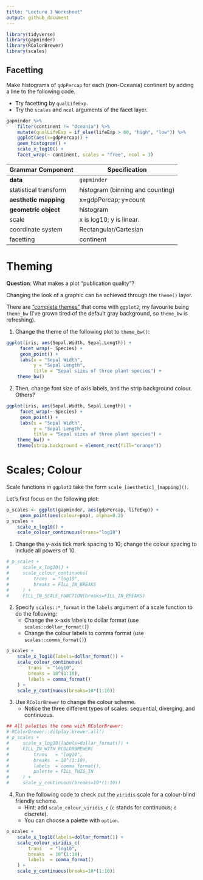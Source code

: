 ```yaml
---
title: "Lecture 3 Worksheet"
output: github_document
---
```


```r
library(tidyverse)
library(gapminder)
library(RColorBrewer)
library(scales)
```


## Facetting

Make histograms of `gdpPercap` for each (non-Oceania) continent by adding a line to the following code. 

- Try facetting by `qualLifeExp`. 
- Try the `scales` and `ncol` arguments of the facet layer. 

```r
gapminder %>% 
    filter(continent != "Oceania") %>% 
    mutate(qualLifeExp = if_else(lifeExp > 60, "high", "low")) %>% 
    ggplot(aes(x=gdpPercap)) +
    geom_histogram() +
    scale_x_log10() +
    facet_wrap(~ continent, scales = "free", ncol = 3)
```

| Grammar Component     | Specification |
|-----------------------|---------------|
| __data__              | `gapminder` |
| statistical transform | histogram (binning and counting) |
| __aesthetic mapping__ | x=gdpPercap; y=count |
| __geometric object__  | histogram |
| scale                 | x is log10; y is linear. |
| coordinate system     | Rectangular/Cartesian |
| facetting             | continent |

# Theming

__Question__: What makes a plot "publication quality"?

Changing the look of a graphic can be achieved through the `theme()` layer.

There are ["complete themes"](http://ggplot2.tidyverse.org/reference/ggtheme.html) that come with `ggplot2`, my favourite being `theme_bw` (I've grown tired of the default gray background, so `theme_bw` is refreshing).

1. Change the theme of the following plot to `theme_bw()`:

```r
ggplot(iris, aes(Sepal.Width, Sepal.Length)) +
     facet_wrap(~ Species) +
     geom_point() +
     labs(x = "Sepal Width",
          y = "Sepal Length",
          title = "Sepal sizes of three plant species") +
    theme_bw()
```

2. Then, change font size of axis labels, and the strip background colour. Others?

```r
ggplot(iris, aes(Sepal.Width, Sepal.Length)) +
     facet_wrap(~ Species) +
     geom_point() +
     labs(x = "Sepal Width",
          y = "Sepal Length",
          title = "Sepal sizes of three plant species") +
    theme_bw() +
    theme(strip.background = element_rect(fill="orange"))
```

# Scales; Colour

Scale functions in `ggplot2` take the form `scale_[aesthetic]_[mapping]()`.

Let's first focus on the following plot:

```r
p_scales <- ggplot(gapminder, aes(gdpPercap, lifeExp)) +
     geom_point(aes(colour=pop), alpha=0.2)
p_scales + 
    scale_x_log10() +
    scale_colour_continuous(trans="log10")
```

1. Change the y-axis tick mark spacing to 10; change the colour spacing to include all powers of 10.

```r
# p_scales +
#     scale_x_log10() +
#     scale_colour_continuous(
#         trans  = "log10", 
#         breaks = FILL_IN_BREAKS
#     ) +
#     FILL_IN_SCALE_FUNCTION(breaks=FILL_IN_BREAKS)
```

2. Specify `scales::*_format` in the `labels` argument of a scale function to do the following:
    - Change the x-axis labels to dollar format (use `scales::dollar_format()`)
    - Change the colour labels to comma format (use `scales::comma_format()`)

```r
p_scales +
    scale_x_log10(labels=dollar_format()) +
    scale_colour_continuous(
        trans  = "log10", 
        breaks = 10^(1:10),
        labels = comma_format()
    ) +
    scale_y_continuous(breaks=10*(1:10))
```

3. Use `RColorBrewer` to change the colour scheme.
    - Notice the three different types of scales: sequential, diverging, and continuous.

```r
## All palettes the come with RColorBrewer:
# RColorBrewer::display.brewer.all()
# p_scales +
#     scale_x_log10(labels=dollar_format()) +
#     FILL_IN_WITH_RCOLORBREWER(
#         trans   = "log10",
#         breaks  = 10^(1:10),
#         labels  = comma_format(),
#         palette = FILL_THIS_IN
#     ) +
#     scale_y_continuous(breaks=10*(1:10))
```

4. Run the following code to check out the `viridis` scale for a colour-blind friendly scheme.
    - Hint: add `scale_colour_viridis_c` (`c` stands for continuous; `d` discrete).
    - You can choose a palette with `option`.

```r
p_scales +
    scale_x_log10(labels=dollar_format()) +
    scale_colour_viridis_c(
        trans   = "log10",
        breaks  = 10^(1:10),
        labels  = comma_format()
    ) +
    scale_y_continuous(breaks=10*(1:10))
```
